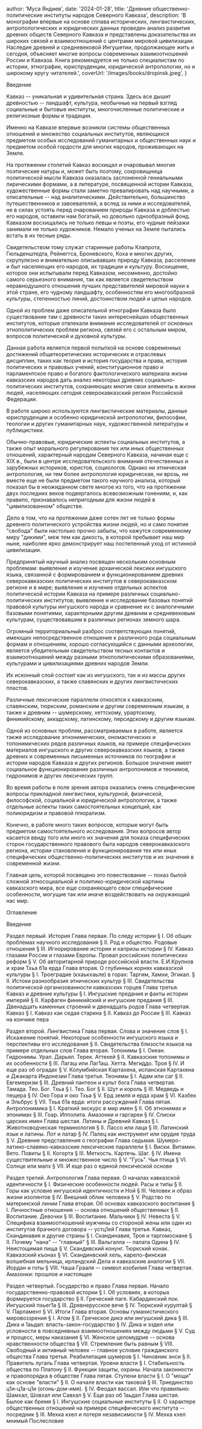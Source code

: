 
  author: 'Муса Яндиев',
  date: '2024-01-28',
  title: 'Древние общественно-политические институты народов Северного Кавказа',
  description:
    'В монографии впервые на основе сплава исторических, лингвистических, антропологических и юридических данных проведен анализ развития древних обществ Северного Кавказа и представлены доказательства их широких связей и взаимоотношений с центрами мировой цивилизации. Наследие древней и средневековой Ингушетии, продолжающее жить и сегодня, объясняет многие вопросы современных взаимоотношений России и Кавказа. Книга рекомендуется не только специалистам по истории, этнографии, юриспруденции, юридической антропологии, но и широкому кругу читателей.',
  coverUrl: '/images/books/dropinsk.jpeg',
}


Введение

Кавказ -- уникальная и удивительная страна. Здесь все дышит древностью -- ландшафт, культура, необычные на первый взгляд социальные и бытовые институты, многочисленные политические и религиозные формы и традиции.

Именно на Кавказе впервые возникли системы общественных отношений и множество социальных институтов, являющихся предметом особых исследований гуманитарных и общественных наук и предметом особой гордости для многих народов, проживающих на Земле.

На протяжении столетий Кавказ восхищал и очаровывал многие поэтические натуры и, может быть поэтому, сокровищница политической мысли Кавказа оказалась заслоненной гениальными лирическими формами, а в литературе, посвященной истории Кавказа, художественные формы стали заметно превалировать над научными, а описательные -- над аналитическими. Действительно, большинство путешественников и завоевателей, а вслед за ними и исследователей, не в силах устоять перед очарованием природы Кавказа и доблестью его народов, оставили нам богатый, но довольно однообразный фонд. Кавказом восхищались не только певцы и поэты, его чудные пейзажи занимали не только художников. Немало ученых на Земле пытались встать в их тесные ряды.

Свидетельством тому служат старинные работы Клапрота, Гюльденштедта, Рейнеггса, Броневского, Коха и многих других, скрупулезно и внимательно описывавших природу Кавказа, расселение и быт населяющих его народов, их традиции и культуру. Восхищение, которое они испытывали перед Кавказом, несомненно, достойно самого серьезного внимания, так как является свидетельством неравнодушного отношения лучших представителей мировой науки к этой стране, его чудному ландшафту, особенностям его многообразной культуры, степенностью линий, достоинством людей и целых народов.

Одной из проблем даже описательной этнографии Кавказа было существование там с древности таких интереснейших общественных институтов, которые отвлекали внимание исследователей от основных этнополитических проблем региона, связей его с остальным миром, вопросов политической и духовной культуры.

Данная работа является первой попыткой на основе современных достижений общетеоретических исторических и отраслевых дисциплин, таких как теория и история государства и права, история политических и правовых учений, конституционное право и парламентское право и богатого фактологического материала жизни кавказских народов дать анализ некоторых древних социально-политических институтов, сохраняющих многие свои элементы в жизни людей, населяющих сегодня северокавказский регион Российской Федерации.

В работе широко используются лингвистические материалы, данные юриспруденции и особенно юридической антропологии, философии, теологии и других гуманитарных наук, художественной литературы и публицистики.

Обычно-правовые, юридические аспекты социальных институтов, а также опыт морального регулирования тех или иных общественных отношений, характерный народам Северного Кавказа, начиная еще с XIX в., были в центре исследовательского внимания отечественных и зарубежных историков, юристов, социологов. Однако ни этническая антропология, ни тем более антропология юридическая, ни врозь, ни вместе еще не были предметом такого научного анализа, который показал бы в неожиданном свете многое из того, что на протяжении двух последних веков подвергалось всевозможным гонениям, и, как правило, признавалось непригодным для жизни людей в "цивилизованном" обществе.

Дело в том, что на протяжении даже сотен лет не только формы древнего политического устройства жизни людей, но и само понятие "свобода" были настолько прочно забыты, что кажутся современному миру "дикими", меж тем как дикость, в которой пребывает наш мир ныне, наиболее ярко демонстрирует наш постепенный уход от истинной цивилизации.

Предпринятый научный анализ посвящен нескольким основным проблемам:
выявление и изучение архаической лексики ингушского языка, связанной с формированием и функционированием древних северокавказских политических институтов в северокавказском регионе и в мире;
выявление и изучение отдельных аспектов политической истории Кавказа на примере различных социально-политических институтов;
выявление и исследование базовых понятий правовой культуры ингушского народа и сравнение их с аналогичными базовыми понятиями, характерными другим древним и средневековым культурам, существовавшим в различных регионах земного шара.

Огромный территориальный разброс соответствующих понятий, имеющих непосредственное отношение к различного рода социальным формам и отношениям, хорошо согласующийся с данными археологии, является убедительным свидетельством тесных контактов и взаимоотношений между разными этнополитическими образованиями, культурами и цивилизациями древних народов Земли.

Их исконный слой состоит как из ингушского, так и из массы других северокавказских, а также славянских и других лингвистических пластов.

Различные лексические параллели относятся к кавказским, славянским, тюркским, романским и другим современным языкам, а также к древним -- шумерскому, хеттскому, урартскому, финикийскому, аккадскому, латинскому, персидскому и другим языкам.

Одной из основных проблем, рассматриваемых в работе, является также исследование этнонимических, ономастических и топонимических рядов различных языков, на примере специфических материалов ингушского и других северокавказских языков, а также древних и современных письменных источников по географии и истории народов Кавказа и других регионов. Большое значение имеет социальное функционирование различных антропонимов и теонимов, гидронимов и других лексических групп.

Во время работы в поле зрения автора оказались очень специфические вопросы прикладной лингвистики, культурной, физической, философской, социальной и юридической антропологии, а также отдельные аспекты таких самостоятельных концепций, как полиюридизм и правовой плюрализм.

Конечно, в работе много таких вопросов, которые могут быть предметом самостоятельного исследования. Этих вопросов автор касается ввиду того или иного их значения для показа специфических сторон государственного правового быта народов северокавказского региона, истории становления и функционирования тех или иных специфических общественно-политических институтов и их значения в современной жизни.

Главная цель, которой посвящено это повествование -- показ былой сложной этносоциальной и политико-юридической картины кавказского мира, все еще сохраняющего свои специфические особенности, могущие так или иначе воздействовать на окружающий нас мир.

Оглавление

Введение

Раздел первый. История
Глава первая. По следу истории
§ I. Об общих проблемах научного исследования
§ II. Род и общество. Родовые отношения
§ III. Игнорирование истории и капризы истории
§ IV. Кавказ глазами России и глазами Европы. Провал российских политических реформ
§ V. Об авторитарной природе российской власти. Е.И.Крупнов и храм Тхьа б1а ерда
Глава вторая. О глубинных корнях кавказской культуры
§ I. Троеградие (кхаькхаьле) в горах: Таргим, Хамхи, Эгикал.
§ II. Истоки разнообразия этнических культур
§ III. Свидетельства политической организованности кавказских горцев
Глава третья. Кавказ и древние культуры
§ I. Ингушские предания и факты истории империй
§ II. Карфаген финикийский и ингушские предания
§ III. Двенадцать каменных строений и двенадцать родов
Глава четвертая. Кавказ
§ I. Кавказ как седая старина
§ II. Кавказ до России
§ III. Кавказ на кончике пера

Раздел второй. Лингвистика
Глава первая. Слова и значение слов
§ I. Искажение понятий. Некоторые особенности ингушского языка и перспективы его исследования
§ II. Свидетельства близости языков на примере отдельных слов
Глава вторая. Топонимы
§ I. Океан. Гидронимы. Урал. Дарьял. Терек. Аттехей
§ II. Кавказские топонимы и их особенности
§ III. Лагаш или Лаг1аш. Хетта. Мегиддо. Троя
§ IV. И еще раз об оградах
§ V. Колумбийская Картахена, испанская Картахена и Джакарта Индонезии
Глава третья. Теонимы
§ I. Адам или саг
§ II. Евгемеризм
§ III. Древний пантеон и культ бога
Глава четвертая. Тамада. Тео. Бог. Тхьа
§ I. Тео. Бог
§ II. Шут и король
§ III. Медведь и пещера
§ IV. Око Гора и око Тхьа
§ V. Ерд земля и ерда храм
§ VI. Казбек и Эльбрус
§ VII. Тхьа б1а ерда: итоги рассуждений
Глава пятая. Антропонимика
§ I. Краткий экскурс в мир имен
§ II. Об этнонимах и эпонимах
§ III. Гоар. Ипполита. Амазонки и гаргареи
§ IV. Списки царских имен
Глава шестая. Латины и Древний Кавказ
§ I. Животноводческая терминология
§ II. Лассо или лаца
§ III. Латинский язык и латины. Лот и латар
§ IV. Палец как инструмент или орудие труда
§ V. Древние представления о географии
Глава седьмая. Шумеро-латино-славяно-кавказские лексические параллели
§ I. Виски. Витамин. Вето. Повиты
§ II. Когорта
§ III. Меткость. Картечь. Шаг.
§ IV. Имена существительные и множественное число
§ V. "Гусь". Чья птица
§ VI. Солнце или малх
§ VII. И еще раз о единой лексической основе

Раздел третий. Антропология
Глава первая. О началах кавказской идентичности
§ I. Физические особенности людей. Расы и типы
§ II. Горы как условие ингушской идентичности и Ной
§ III. Человек и образ жизни изолянтов
§ IV. Внешний облик человека
§ V. Родство по материнской линии
Глава вторая. Об основах кавказского воспитания
§ I. Личностные отношения -- основа отношений общественных
§ II. Воспитание. Девочки
§ III. Воспитание. Мальчики
§ IV. Невеста
§ V. Специфика взаимоотношений мужчины со стороной жены или один из институтов брачного договора -- устц1ей
Глава третья. Кавказ, Скандинавия и другие страны
§ I. Скандинавия, Троя и таргомосиане
§ II. Почему "нана" -- "главный"
§ III. Вальгалла -- палата Одина
§ IV. Неистощимая пища
§ V. Скандивский конунг. Тюркский конак. Кавказский къонах
§ VI. Скандинвский хель, карело-финская волшебная мельница, ирландский Дела и кавказские аналогии
§ VII. Иордан и готы
§ VIII. Чаша Грааля -- символ изобилия
Глава четвертая. Амазонки: прошлое и настоящее

Раздел четвертый. Государство и право
Глава первая. Начало государственно-правовой истории
§ I. Об условиях, в которых формируется государство
§ II. Греческий паге. Кабардинский пок. Ингушский пхьег1а
§ III. Древнерусcкое вече
§ IV. Тюркский курултай
§ V. Парламент
§ VI. Итоги
Глава вторая. Основы гуманистического мировоззрения
§ I. Атом
§ II. Греческое дикэ или ингушский дика
§ III. Дика и 1аьдал: власть-закон-государство
§ IV. Дика и эздел или условности в повседневных взаимоотношениях между людьми
§ V. Суд и процесс, меры наказания
§ VI. Женское целомудрие -- основа нравственности общества
§ VII. Стремление быть равным
§ VIII. Свободный и активный человек -- главное условие гражданского общества
Глава третья. Реабилитация шумеров
§ I. Чиновник энси
§ II. Правитель лугаль
Глава четвертая. Уровни власти
§ I. Стабильность общества по Платону
§ II. Функции защиты, охраны. Начала законности и правопорядка в обществе
Глава пятая. Ступени власти
§ I. О "мощи" как основе "власти"
§ II. О начале власти как таковой
§ III. Триединство ц1и-ц1а-ц1и (огонь-дом-имя).
§ IV. Феодал вассал. Или что правильно: Шамхал, Шовхал или Савхал
§ V. Еще раз об 1аьдал
Глава шестая. Былое как бремя
§ I. Ингушские социальные институты
§ II. О характере общественных отношений на примере специфического института -- посредник
§ III. Мехка кхел и потеря независимости
§ IV. Мехка кхел мнимый
Послесловие
